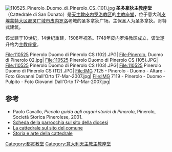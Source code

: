 {{expand|time=2015-02-09T07:40:48+00:00}}
[[File:110525_Pinerolo_Duomo_di_Pinerolo_CS_(101).jpg|right]]
'''圣多拿狄主教座堂'''（Cattedrale di San Donato）是[[天主教皮内罗洛教区|天主教皮内罗洛教区]]的[[主教座堂|主教座堂]]，位于意大利[[皮埃蒙特大区|皮埃蒙特大区]][[都灵广域市|都灵广域市]][[皮内罗洛|皮内罗洛]]老城的圣多拿狄广场。主保圣人为圣多拿狄。哥特式建筑。

该堂建于10世纪，14世纪重建，1508年祝圣。1748年皮内罗洛教区成立，该堂遂升格为[[主教座堂|主教座堂]]。
<gallery>
File:110525 Pinerolo Duomo di Pinerolo CS (102).JPG|
File:Pinerolo, Duomo di Pinerolo 02.jpg|
File:110525 Pinerolo Duomo di Pinerolo CS (105).JPG|
File:110525 Pinerolo Duomo di Pinerolo CS (103).JPG|
File:110525 Pinerolo Duomo di Pinerolo CS (112).JPG|
File:IMG 7125 - Pinerolo - Duomo - Altare - Foto Giovanni Dall'Orto 17-Mar-2007.jpg|
File:IMG 7119 - Pinerolo - Duomo - Pulpito - Foto Giovanni Dall'Orto 17-Mar-2007.jpg|
</gallery>

== 参考 ==
* Paolo Cavallo, ''Piccola guida agli organi storici di Pinerolo'', Pinerolo, Società Storica Pinerolese, 2001.
* [https://web.archive.org/web/20150209023407/http://www.diocesipinerolo.it/Parrocchie.asp?src=D&nId=999&nTab=2&id=30 Scheda della parrocchia sul sito della diocesi]
* [https://web.archive.org/web/20150209030846/http://www.comune.pinerolo.to.it/vivere_turi/chiese/duomo.htm La cattedrale sul sito del comune]
* [http://visitandine.altervista.org/duomo%20di%20pinerolo.html Storia e arte della cattedrale] {{Wayback|url=http://visitandine.altervista.org/duomo%20di%20pinerolo.html |date=20150209030806 }}
[[Category:都灵教堂|Category:都灵教堂]]
[[Category:意大利天主教主教座堂|Category:意大利天主教主教座堂]]